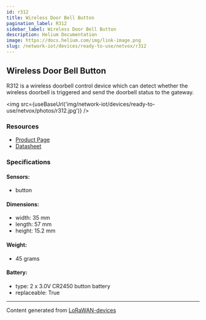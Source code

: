 ```yaml
---
id: r312
title: Wireless Door Bell Button
pagination_label: R312
sidebar_label: Wireless Door Bell Button
description: Helium Documentation
image: https://docs.helium.com/img/link-image.png
slug: /network-iot/devices/ready-to-use/netvox/r312
---
```



<LegacyContentBanner />

## Wireless Door Bell Button

R312 is a wireless doorbell control device which can detect whether the wireless doorbell is
triggered and send the doorbell status to the gateway.

<img src={useBaseUrl('img/network-iot/devices/ready-to-use/netvox/photos/r312.jpg')} />

### Resources

- [Product Page](http://www.netvox.com.tw/product.asp?pro=R312)
- [Datasheet](http://www.netvox.com.tw/um/R312/R312datasheet.pdf)

### Specifications

#### Sensors:

- button

#### Dimensions:

- width: 35 mm
- length: 57 mm
- height: 15.2 mm

#### Weight:

- 45 grams

#### Battery:

- type: 2 x 3.0V CR2450 button battery
- replaceable: True

---

Content generated from [LoRaWAN-devices](https://github.com/TheThingsNetwork/lorawan-devices)
